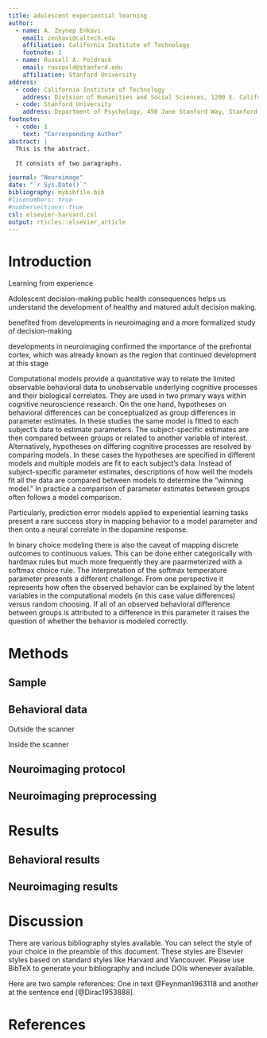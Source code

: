 ```yaml
---
title: adolescent experiential learning  
author:
  - name: A. Zeynep Enkavi
    email: zenkavi@caltech.edu
    affiliation: California Institute of Technology
    footnote: 1
  - name: Russell A. Poldrack
    email: russpold@stanford.edu
    affiliation: Stanford University
address:
  - code: California Institute of Technology
    address: Division of Humanities and Social Sciences, 1200 E. California Blvd., Pasadena, CA, 91125
  - code: Stanford University
    address: Department of Psychology, 450 Jane Stanford Way, Stanford, CA, 94305
footnote:
  - code: 1
    text: "Corresponding Author"
abstract: |
  This is the abstract.

  It consists of two paragraphs.

journal: "Neuroimage"
date: "`r Sys.Date()`"
bibliography: mybibfile.bib
#linenumbers: true
#numbersections: true
csl: elsevier-harvard.csl
output: rticles::elsevier_article
---
```


Introduction
=============

Learning from experience

Adolescent decision-making 
public health consequences
helps us understand the development of healthy and matured adult decision making.

benefited from developments in neuroimaging and a more formalized study of decision-making

developments in neuroimaging confirmed the importance of the prefrontal cortex, which was already known as the region that continued development at this stage



Computational models provide a quantitative way to relate the limited observable behavioral data to unobservable underlying cognitive processes and their biological correlates. They are used in two primary ways within cognitive neuroscience research. On the one hand, hypotheses on behavioral differences can be conceptualized as group differences in parameter estimates. In these studies the same model is fitted to each subject's data to estimate parameters. The subject-specific estimates are then compared between groups or related to another variable of interest. Alternatively, hypotheses on differing cognitive processes are resolved by comparing models. In these cases the hypotheses are specified in different models and multiple models are fit to each subject's data. Instead of subject-specific parameter estimates, descriptions of how well the models fit all the data are compared between models to determine the "winning model." In practice a comparison of parameter estimates between groups often follows a model comparison.

Particularly, prediction error models applied to experiential learning tasks present a rare success story in mapping behavior to a model parameter and then onto a neural correlate in the dopamine response.

In binary choice modeling there is also the caveat of mapping discrete outcomes to continuous values. This can be done either categorically with hardmax rules but much more frequently they are paarmeterized with a softmax choice rule.
The interpretation of the softmax temperature parameter presents a different challenge. From one perspective it represents how often the observed behavior can be explained by the latent variables in the computational models (in this case value differences) versus random choosing. If all of an observed behavioral difference between groups is attributed to a difference in this parameter it raises the question of whether the behavior is modeled correctly.

Methods
========

## Sample 

## Behavioral data

Outside the scanner

Inside the scanner

## Neuroimaging protocol

## Neuroimaging preprocessing

Results
========

## Behavioral results

## Neuroimaging results

Discussion
===========

There are various bibliography styles available. You can select the
style of your choice in the preamble of this document. These styles are
Elsevier styles based on standard styles like Harvard and Vancouver.
Please use BibTeX to generate your bibliography and include DOIs
whenever available.

Here are two sample references: One in text @Feynman1963118 and another at the sentence end [@Dirac1953888].

References {#references .unnumbered}
==========

